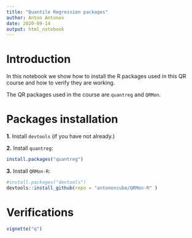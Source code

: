 ```yaml
---
title: "Quantile Regression packages"
author: Anton Antonov
date: 2020-09-14
output: html_notebook
---
```


# Introduction

In this notebook we show how to install the R packages used in this QR course and how to verify they are working.

The QR packages used in the course are `quantreg` and `QRMon`.

# Packages installation

**1.** Install `devtools` (if you have not already.)

**2.** Install `quantreg`:

```r
install.packages("quantreg")
```

**3.** Install `QRMon-R`:

```r
#install.packages("devtools")
devtools::install_github(repo = "antononcube/QRMon-R" )
```

# Verifications

```r
vignette("q")
```

